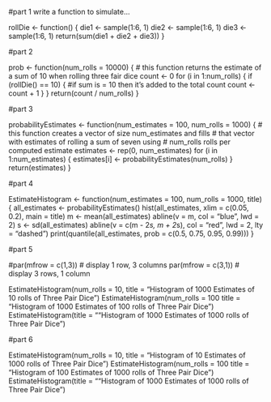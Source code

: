 #part 1 write a function to simulate...

rollDie <- function() {
  die1 <- sample(1:6, 1)
  die2 <- sample(1:6, 1)
  die3 <- sample(1:6, 1)
  return(sum(die1 + die2 + die3))
}

#part 2 

prob <- function(num_rolls = 10000) {
  # this function returns the estimate of a sum of 10 when rolling three fair dice
  count <- 0
  for (i in 1:num_rolls) {
    if (rollDie() == 10) { #if sum is = 10 then it's added to the total count
      count <- count + 1
    }
  }
  return(count / num_rolls)
}

#part 3

probabilityEstimates <- function(num_estimates = 100, num_rolls = 1000)
{
  # this function creates a vector of size num_estimates and fills
  # that vector with estimates of rolling a sum of seven using
  # num_rolls rolls per computed estimate
  estimates <- rep(0, num_estimates)
  for (i in 1:num_estimates) {
    estimates[i] <- probabilityEstimates(num_rolls)
  }
  return(estimates)
}

#part 4



EstimateHistogram <- function(num_estimates = 100, num_rolls = 1000, title)
{
  all_estimates <- probabilityEstimates()
  hist(all_estimates, xlim = c(0.05, 0.2), main = title)
  m <- mean(all_estimates)
  abline(v = m, col = "blue", lwd = 2)
  s <- sd(all_estimates)
  abline(v = c(m - 2*s, m + 2*s), col = "red", lwd = 2, lty = "dashed") 
  print(quantile(all_estimates, prob = c(0.5, 0.75, 0.95, 0.99)))
}

#part 5

#par(mfrow = c(1,3)) # display 1 row, 3 columns
par(mfrow = c(3,1)) # display 3 rows, 1 column

EstimateHistogram(num_rolls = 10, title = "Histogram of 1000 Estimates of 10 rolls of Three Pair Dice")
EstimateHistogram(num_rolls = 100 title = "Histogram of 1000 Estimates of 100 rolls of Three Pair Dice")
EstimateHistogram(title = ""Histogram of 1000 Estimates of 1000 rolls of Three Pair Dice")

#part 6

EstimateHistogram(num_rolls = 10, title = "Histogram of 10 Estimates of 1000 rolls of Three Pair Dice")
EstimateHistogram(num_rolls = 100 title = "Histogram of 100 Estimates of 1000 rolls of Three Pair Dice")
EstimateHistogram(title = ""Histogram of 1000 Estimates of 1000 rolls of Three Pair Dice")
